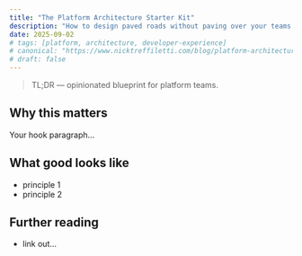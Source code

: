 ```yaml
---
title: "The Platform Architecture Starter Kit"
description: "How to design paved roads without paving over your teams."
date: 2025-09-02
# tags: [platform, architecture, developer-experience]
# canonical: "https://www.nicktreffiletti.com/blog/platform-architecture-starter-kit"
# draft: false
---
```


> TL;DR — opinionated blueprint for platform teams.

## Why this matters

Your hook paragraph…

## What good looks like

- principle 1
- principle 2

## Further reading

- link out…
